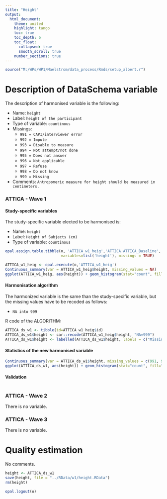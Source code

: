 ```yaml
---
title: "Height"
output: 
  html_document:
    theme: united
    highlight: tango
    toc: true
    toc_depth: 6
    toc_float:
      collapsed: true
      smooth_scroll: true
    number_sections: true
---
```


<!-- ########################################################## --> 

<!-- # Installation, loading packages -->
<!-- **R script:** -->



```r
source("M:/WPs/WP1/Maelstrom/data_process/Rmds/setup_albert.r")
```

<!-- ########################################################## --> 

# Description of DataSchema variable 


The description of harmonised variable is the following:
  
* Name: `height`
* Label: `height of the participant`
* Type of variable: `countinous`
* Missings: 
    + `991 = CAPI/interviewer error`
    + `992 = Impute`
    + `993 = Disable to measure`
    + `994 = Not attempt/not done`
    + `995 = Does not answer`
    + `996 = Not applicable`
    + `997 = Refuse`
    + `998 = Do not know`
    + `999 = Missing`
* Comments: `Antropomeric measure for height should be measured in centimeters.`

### ATTICA - Wave 1 

#### Study-specific variables

The study-specific variable elected to be harmonised is:

* Name: `height`
* Label: `Height of Subjects (cm)`
* Type of variable: `countinous`

```r
opal.assign.table.tibble(o, 'ATTICA_w1_heig','ATTICA.ATTICA_Baseline',
                         variables=list('height'), missings = TRUE)
```

```r
ATTICA_w1_heig <- opal.execute(o,'ATTICA_w1_heig')
Continuous_summary(var = ATTICA_w1_heig$height, missing_values = NA)
ggplot(ATTICA_w1_heig, aes(height)) + geom_histogram(stat="count", fill="steelblue") + xlab("Height") + ylab("Frequency")
```

#### Harmonisation algorithm
The harmonized variable is the same than the study-specific variable, but the missing values have to be recoded as follows:

* `NA into 999`

R code of the ALGORITHM:

```r
ATTICA_ds_w1 <- tibble(id=ATTICA_w1_heig$id)
ATTICA_ds_w1$height <- car::recode(ATTICA_w1_heig$height, "NA=999")
ATTICA_ds_w1$height <- labelled(ATTICA_ds_w1$height, labels = c("Missing"=999, "Do not know"=998, "Refuse"=997, "Not applicable"=996, "Does not answer"=995,  "Not attempt not done"=994, "Disable to measure"=993, "Impute"=992, "CAPI interviewer error"=991))
```

#### Statistics of the new harmonised variable
```r
Continuous_summary(var = ATTICA_ds_w1$height, missing_values = c(991, 992, 993, 994, 995, 996, 997, 998, 999))
ggplot(ATTICA_ds_w1, aes(height)) + geom_histogram(stat="count", fill="steelblue") + xlab("height") + ylab("Frequency") + xlim(100,200) 
```

#### Validation
```r
```



### ATTICA - Wave 2 

There is no variable.

### ATTICA - Wave 3 

There is no variable.


# Quality estimation
No comments.


```r
height <- ATTICA_ds_w1
save(height, file = "../RData/w1/height.RData")
rm(height)
```

```r
opal.logout(o)
```



